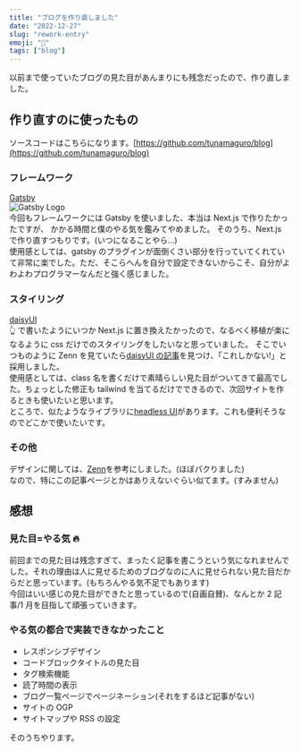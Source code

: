 ```yaml
---
title: "ブログを作り直しました"
date: "2022-12-27"
slug: "rework-entry"
emoji: "👋"
tags: ["blog"]
---
```


以前まで使っていたブログの見た目があんまりにも残念だったので、作り直しました。

## 作り直すのに使ったもの

ソースコードはこちらになります。[https://github.com/tunamaguro/blog](https://github.com/tunamaguro/blog)

### フレームワーク

[Gatsby](https://www.gatsbyjs.com/)  
![Gatsby Logo](./Gatsby_Logo.png)  
今回もフレームワークには Gatsby を使いました、本当は Next.js で作りたかったですが、 かかる時間と僕のやる気を鑑みてやめました。
そのうち、Next.js で作り直すつもりです。(いつになることやら...)  
使用感としては、gatsby のプラグインが面倒くさい部分を行っていてくれていて非常に楽でした。ただ、そこらへんを自分で設定できないからこそ、自分がよわよわプログラマーなんだと強く感じました。

### スタイリング

[daisyUI](https://daisyui.com/)  
👆 で書いたようにいつか Next.js に置き換えたかったので、なるべく移植が楽になるように css だけでのスタイリングをしたいなと思っていました。
そこでいつものように Zenn を見ていたら[daisyUI の記事](https://zenn.dev/ikenohi/articles/596594edebb76f)を見つけ、「これしかない!」と採用しました。  
使用感としては、class 名を書くだけで素晴らしい見た目がついてきて最高でした。ちょっとした修正も tailwind を当てるだけでできるので、次回サイトを作るときも使いたいと思います。  
ところで、似たようなライブラリに[headless UI](https://headlessui.com/)があります。これも便利そうなのでどこかで使いたいです。

### その他

デザインに関しては、[Zenn](https://zenn.dev/)を参考にしました。(ほぼパクりました)  
なので、特にこの記事ページとかはありえないぐらい似てます。(すみません)

## 感想

### 見た目=やる気 🔥

前回までの見た目は残念すぎて、まったく記事を書こうという気になれませんでした。それの理由は人に見せるためのブログなのに人に見せられない見た目だからだと思っています。(もちろんやる気不足でもあります)  
今回はいい感じの見た目ができたと思っているので(自画自賛)、なんとか 2 記事/1 月を目指して頑張っていきます。

### やる気の都合で実装できなかったこと

- レスポンシブデザイン
- コードブロックタイトルの見た目
- タグ検索機能
- 読了時間の表示
- ブログ一覧ページでページネーション(それをするほど記事がない)
- サイトの OGP
- サイトマップや RSS の設定

そのうちやります。

